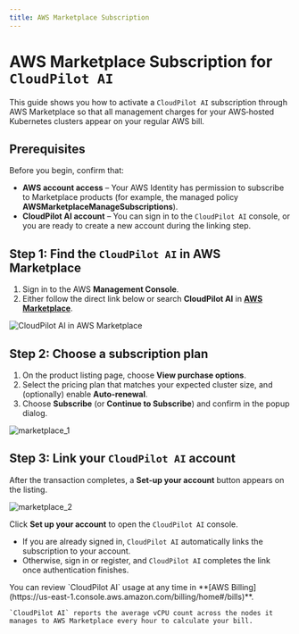 ```yaml
---
title: AWS Marketplace Subscription
---
```



# AWS Marketplace Subscription for `CloudPilot AI`

This guide shows you how to activate a `CloudPilot AI` subscription through AWS Marketplace so that all management charges for your AWS‑hosted Kubernetes clusters appear on your regular AWS bill.

## Prerequisites

Before you begin, confirm that:

- **AWS account access** – Your AWS Identity has permission to subscribe to Marketplace products (for example, the managed policy **AWSMarketplaceManageSubscriptions**).
- **CloudPilot AI account** – You can sign in to the `CloudPilot AI` console, or you are ready to create a new account during the linking step.

## Step 1: Find the `CloudPilot AI` in AWS Marketplace

1. Sign in to the AWS **Management Console**.
2. Either follow the direct link below or search **CloudPilot AI** in **[AWS Marketplace](https://aws.amazon.com/marketplace)**.

![CloudPilot AI in AWS Marketplace](https://aws.amazon.com/marketplace/pp/prodview-njy5lk7ivnckm)

## Step 2: Choose a subscription plan

1. On the product listing page, choose **View purchase options**.
2. Select the pricing plan that matches your expected cluster size, and (optionally) enable **Auto‑renewal**.
3. Choose **Subscribe** (or **Continue to Subscribe**) and confirm in the popup dialog.

![marketplace_1](./img/marketplace_1.png)

## Step 3: Link your `CloudPilot AI` account

After the transaction completes, a **Set-up your account** button appears on the listing.

![marketplace_2](./img/marketplace_2.png)

Click **Set up your account** to open the `CloudPilot AI` console.

- If you are already signed in, `CloudPilot AI` automatically links the subscription to your account.
- Otherwise, sign in or register, and `CloudPilot AI` completes the link once authentication finishes.

<Callout type="info">
    You can review `CloudPilot AI` usage at any time in **[AWS Billing](https://us-east-1.console.aws.amazon.com/billing/home#/bills)**.

    `CloudPilot AI` reports the average vCPU count across the nodes it manages to AWS Marketplace every hour to calculate your bill.
</Callout>
